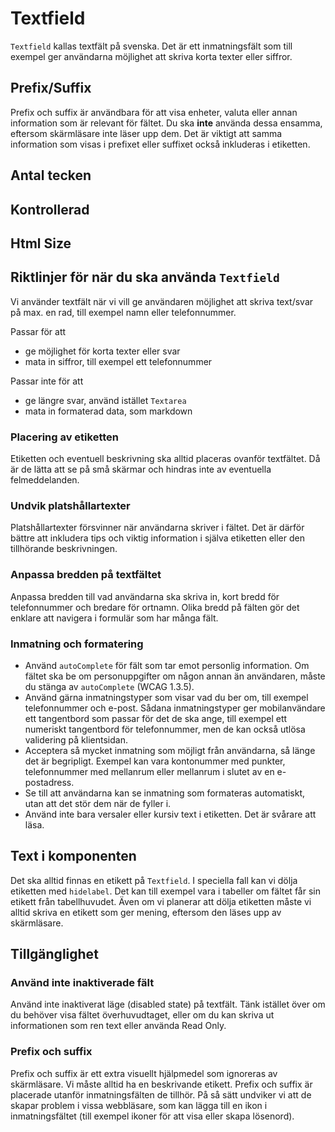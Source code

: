 

<Meta of={TextfieldStories} />

# Textfield

`Textfield` kallas textfält på svenska. Det är ett inmatningsfält som till exempel ger användarna möjlighet att skriva korta texter eller siffror.

<Primary />
<Controls />

## Prefix/Suffix

Prefix och suffix är användbara för att visa enheter, valuta eller annan information som är relevant för fältet.
Du ska **inte** använda dessa ensamma, eftersom skärmläsare inte läser upp dem.
Det är viktigt att samma information som visas i prefixet eller suffixet också inkluderas i etiketten.

<Canvas of={TextfieldStories.Adornments} />

## Antal tecken

<Canvas of={TextfieldStories.WithCharacterCounter} />

## Kontrollerad

<Canvas of={TextfieldStories.Controlled} />

## Html Size

<Canvas of={TextfieldStories.HtmlSize} />

## Riktlinjer för när du ska använda `Textfield`

Vi använder textfält när vi vill ge användaren möjlighet att skriva text/svar på max. en rad, till exempel namn eller telefonnummer.

Passar för att

- ge möjlighet för korta texter eller svar
- mata in siffror, till exempel ett telefonnummer

Passar inte för att

- ge längre svar, använd istället `Textarea`
- mata in formaterad data, som markdown
  <br />

### Placering av etiketten

Etiketten och eventuell beskrivning ska alltid placeras ovanför textfältet. Då är de lätta att se på små skärmar och hindras inte av eventuella felmeddelanden.

### Undvik platshållartexter

Platshållartexter försvinner när användarna skriver i fältet. Det är därför bättre att inkludera tips och viktig information i själva etiketten eller den tillhörande beskrivningen.

### Anpassa bredden på textfältet

Anpassa bredden till vad användarna ska skriva in, kort bredd för telefonnummer och bredare för ortnamn. Olika bredd på fälten gör det enklare att navigera i formulär som har många fält.

### Inmatning och formatering

- Använd `autoComplete` för fält som tar emot personlig information. Om fältet ska be om personuppgifter om någon annan än användaren, måste du stänga av `autoComplete` (WCAG 1.3.5).
- Använd gärna inmatningstyper som visar vad du ber om, till exempel telefonnummer och e-post. Sådana inmatningstyper ger mobilanvändare ett tangentbord som passar för det de ska ange, till exempel ett numeriskt tangentbord för telefonnummer, men de kan också utlösa validering på klientsidan.
- Acceptera så mycket inmatning som möjligt från användarna, så länge det är begripligt. Exempel kan vara kontonummer med punkter, telefonnummer med mellanrum eller mellanrum i slutet av en e-postadress.
- Se till att användarna kan se inmatning som formateras automatiskt, utan att det stör dem när de fyller i.
- Använd inte bara versaler eller kursiv text i etiketten. Det är svårare att läsa.

## Text i komponenten

Det ska alltid finnas en etikett på `Textfield`. I speciella fall kan vi dölja etiketten med `hidelabel`. Det kan till exempel vara i tabeller om fältet får sin etikett från tabellhuvudet. Även om vi planerar att dölja etiketten måste vi alltid skriva en etikett som ger mening, eftersom den läses upp av skärmläsare.

## Tillgänglighet

### Använd inte inaktiverade fält

Använd inte inaktiverat läge (disabled state) på textfält. Tänk istället över om du behöver visa fältet överhuvudtaget, eller om du kan skriva ut informationen som ren text eller använda Read Only.

### Prefix och suffix

Prefix och suffix är ett extra visuellt hjälpmedel som ignoreras av skärmläsare. Vi måste alltid ha en beskrivande etikett. Prefix och suffix är placerade utanför inmatningsfälten de tillhör. På så sätt undviker vi att de skapar problem i vissa webbläsare, som kan lägga till en ikon i inmatningsfältet (till exempel ikoner för att visa eller skapa lösenord).